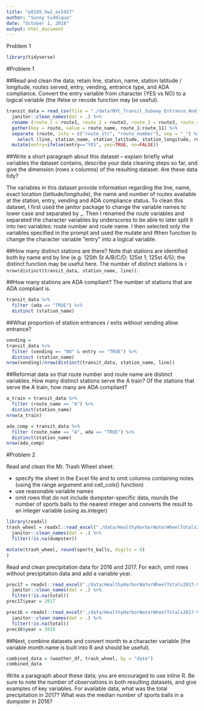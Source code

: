 ```yaml
---
title: "p8105_hw2_as5457"
author: "Sunny Siddique"
date: "October 1, 2018"
output: html_document
---
```


Problem 1

```r
library(tidyverse)
```


#Problem 1


##Read and clean the data; retain line, station, name, station latitude / longitude, routes served, entry, vending, entrance type, and ADA compliance. Convert the entry variable from character (YES vs NO) to a logical variable (the ifelse or recode function may be useful).

```r
transit_data = read_csv(file = "./data/NYC_Transit_Subway_Entrance_And_Exit_Data.csv") %>% 
  janitor::clean_names(dat = .) %>% 
  rename (route_1 = route1, route_2 = route2, route_3 = route3, route_4 = route4, route_5 = route5, route_6 = route6, route_7 = route7, route_8 = route8, route_9 = route9, route_10 = route10, route_11 = route11) %>% 
  gather(key = route, value = route_name, route_1:route_11) %>% 
  separate (route, into = c("route_str", "route_number"), sep = "_") %>% 
    select (line, station_name, station_latitude, station_longitude, route_number, route_name, entry, vending, ada) %>% 
  mutate(entry=ifelse(entry=="YES", yes=TRUE, no=FALSE))
```

##Write a short paragraph about this dataset – explain briefly what variables the dataset contains, describe your data cleaning steps so far, and give the dimension (rows x columns) of the resulting dataset. Are these data tidy?

The variables in this dataset provide information regarding the line, name, exact location (latitude/longitude), the name and number of routes available at the station, entry, vending and ADA compliance status. To clean this dataset, I first used the janitor package to change the variable names to lower case and separated by _. Then I renamed the route variables and separated the character variables by underscores to be able to later split it into two variables: route number and route name. I then selected only the variables specified in the prompt and used the mutate and ifthen function to change the character variable "entry" into a logical variable. 


##How many distinct stations are there? Note that stations are identified both by name and by line (e.g. 125th St A/B/C/D; 125st 1; 125st 4/5); the distinct function may be useful here.
The number of distinct stations is `r nrow(distinct(transit_data, station_name, line))`.


##How many stations are ADA compliant?
The number of stations that are ADA compliant is.

```r
transit_data %>% 
  filter (ada == "TRUE") %>% 
  distinct (station_name)

```


##What proportion of station entrances / exits without vending allow entrance?

```r
vending =
transit_data %>% 
  filter (vending == "NO" & entry == "TRUE") %>% 
  distinct (station_name)
nrow(vending)/nrow(distinct(transit_data, station_name, line))
```

##Reformat data so that route number and route name are distinct variables. How many distinct stations serve the A train? Of the stations that serve the A train, how many are ADA compliant?

```r
a_train = transit_data %>% 
  filter (route_name == "A") %>% 
  distinct(station_name)
nrow(a_train)
```

```r
ada_comp = transit_data %>% 
  filter (route_name == "A", ada == "TRUE") %>% 
  distinct(station_name)
nrow(ada_comp)
```

#Problem 2

Read and clean the Mr. Trash Wheel sheet:

- specify the sheet in the Excel file and to omit columns containing notes (using the range argument and cell_cols() function)
- use reasonable variable names
- omit rows that do not include dumpster-specific data, rounds the number of sports balls to the nearest integer and converts the result to an integer variable (using as.integer)

```r
library(readxl)
trash_wheel = readxl::read_excel("./data/HealthyHarborWaterWheelTotals2017-9-26.xlsx", sheet = 1, range = "A2:N258") %>% 
  janitor::clean_names(dat = .) %>% 
  filter(!is.na(dumpster))
```

```r
mutate(trash_wheel, round(sports_balls, digits = 0)
)
```

Read and clean precipitation data for 2016 and 2017. For each, omit rows without precipitation data and add a variable year. 

```r
prec17 = readxl::read_excel("./data/HealthyHarborWaterWheelTotals2017-9-26.xlsx", sheet = 3, range = "A2:B14") %>% 
  janitor::clean_names(dat = .) %>% 
  filter(!is.na(total))
prec17$year = 2017
```

```r
prec16 = readxl::read_excel("./data/HealthyHarborWaterWheelTotals2017-9-26.xlsx", sheet = 4, range = "A2:B14") %>% 
  janitor::clean_names(dat = .) %>% 
  filter(!is.na(total))
prec16$year = 2016
```


##Next, combine datasets and convert month to a character variable (the variable month.name is built into R and should be useful).

```r
combined_data = (weather_df, trash_wheel, by = "date")
combined_data
```


Write a paragraph about these data; you are encouraged to use inline R. Be sure to note the number of observations in both resulting datasets, and give examples of key variables. For available data, what was the total precipitation in 2017? What was the median number of sports balls in a dumpster in 2016?


















